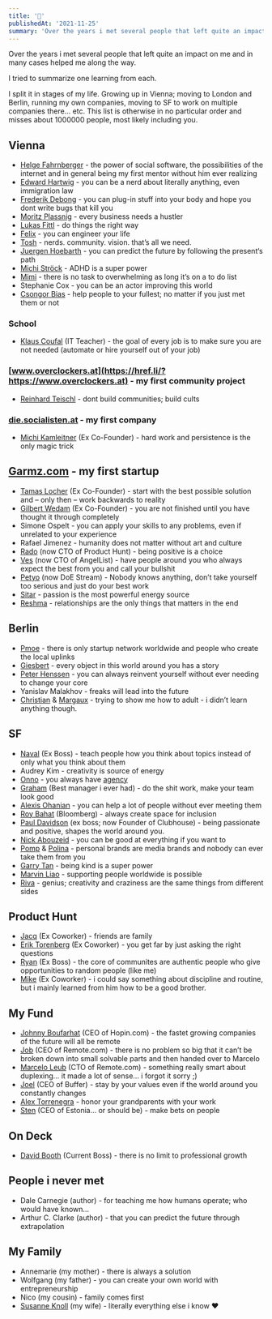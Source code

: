 ```yaml
---
title: '🙏'
publishedAt: '2021-11-25'
summary: 'Over the years i met several people that left quite an impact on me and in many cases helped me along the way. I tried to summariz...'
---
```


Over the years i met several people that left quite an impact on me and in many cases helped me along the way.

I tried to summarize one learning from each.

I split it in stages of my life. Growing up in Vienna; moving to London and Berlin, running my own companies, moving to SF to work on multiple companies there… etc. This list is otherwise in no particular order and misses about 1000000 people, most likely including you.

## Vienna

- [Helge Fahrnberger](https://twitter.com/helge) - the power of social software, the possibilities of the internet and in general being my first mentor without him ever realizing
- [Edward Hartwig](https://twitter.com/edwardhartwig) - you can be a nerd about literally anything, even immigration law
- [Frederik Debong](https://twitter.com/fdebong) - you can plug-in stuff into your body and hope you dont write bugs that kill you
- [Moritz Plassnig](https://twitter.com/moritzplassnig) - every business needs a hustler
- [Lukas Fittl](https://twitter.com/lukasfittl) - do things the right way
- [Felix](https://twitter.com/KrauseFx) - you can engineer your life
- [Tosh](https://twitter.com/__tosh) - nerds. community. vision. that’s all we need.
- [Juergen Hoebarth](https://twitter.com/juergenhoebarth) - you can predict the future by following the present‘s path
- [Michi Ströck](https://twitter.com/mstroeck) - ADHD is a super power
- [Mimi](https://twitter.com/missresident) - there is no task to overwhelming as long it’s on a to do list
- Stephanie Cox - you can be an actor improving this world
- [Csongor Bias](https://twitter.com/csbias) - help people to your fullest; no matter if you just met them or not

### School

- [Klaus Coufal](https://href.li/?https://coufal.at/) (IT Teacher) - the goal of every job is to make sure you are not needed (automate or hire yourself out of your job)

### [www.overclockers.at](https://href.li/?https://www.overclockers.at) - my first community project

- [Reinhard Teischl](https://twitter.com/rteischl/) - dont build communities; build cults

### [die.socialisten.at](https://href.li/?https://die.socialisten.at) - my first company

- [Michi Kamleitner](https://twitter.com/_subnet) (Ex Co-Founder) - hard work and persistence is the only magic trick

## [Garmz.com](https://href.li/?https://techcrunch.com/2010/06/15/garmz-com-launches-as-a-fashion-game-changer/) - my first startup

- [Tamas Locher](https://twitter.com/tamaslocher) (Ex Co-Founder) - start with the best possible solution and – only then – work backwards to reality
- [Gilbert Wedam](https://twitter.com/subgil) (Ex Co-Founder) - you are not finished until you have thought it through completely
- Simone Ospelt - you can apply your skills to any problems, even if unrelated to your experience
- Rafael Jimenez - humanity does not matter without art and culture
- [Rado](https://twitter.com/rstankov) (now CTO of Product Hunt) - being positive is a choice
- [Ves](https://twitter.com/vesln) (now CTO of AngelList) - have people around you who always expect the best from you and call your bullshit
- [Petyo](https://twitter.com/petyosi) (now DoE Stream) - Nobody knows anything, don’t take yourself too serious and just do your best work
- [Sitar](https://twitter.com/sitar) - passion is the most powerful energy source
- [Reshma](https://twitter.com/rsohoni) - relationships are the only things that matters in the end

## Berlin

- [Pmoe](https://twitter.com/pmoe) - there is only startup network worldwide and people who create the local uplinks
- [Giesbert](https://href.li/?https://www.instagram.com/gisbertpoeppler) - every object in this world around you has a story
- [Peter Henssen](https://twitter.com/phenssen) - you can always reinvent yourself without ever needing to change your core
- Yanislav Malakhov - freaks will lead into the future
- [Christian](https://twitter.com/wallinchristian?lang=en) & [Margaux](https://twitter.com/mapelen) - trying to show me how to adult - i didn’t learn anything though.

## SF

- [Naval](https://twitter.com/naval) (Ex Boss) - teach people how you think about topics instead of only what you think about them
- Audrey Kim - creativity is source of energy
- [Onno](https://twitter.com/onnofaber) - you always have [agency](https://href.li/?https://www.ted.com/talks/onno_faber_we_ll_all_be_patients_one_day_jan_2019)
- [Graham](https://twitter.com/grahamjenkin) (Best manager i ever had) - do the shit work, make your team look good
- [Alexis Ohanian](https://twitter.com/alexisohanian/) - you can help a lot of people without ever meeting them
- [Roy Bahat](https://twitter.com/roybahat) (Bloomberg) - always create space for inclusion
- [Paul Davidson](https://twitter.com/pdavison) (ex boss; now Founder of Clubhouse) - being passionate and positive, shapes the world around you.
- [Nick Abouzeid](https://twitter.com/nickabouzeid) - you can be good at everything if you want to
- [Pomp](https://twitter.com/APompliano) & [Polina](https://twitter.com/polina_marinova) - personal brands are media brands and nobody can ever take them from you
- [Garry Tan](https://twitter.com/garrytan) - being kind is a super power
- [Marvin Liao](https://twitter.com/marvinliao) - supporting people worldwide is possible
- [Riva](https://twitter.com/rivatez) - genius; creativity and craziness are the same things from different sides

## Product Hunt

- [Jacq](https://twitter.com/jacqvon) (Ex Coworker) - friends are family
- [Erik Torenberg](https://twitter.com/eriktorenberg) (Ex Coworker) - you get far by just asking the right questions
- [Ryan](https://twitter.com/rrhoover) (Ex Boss) - the core of communites are authentic people who give opportunities to random people (like me)
- [Mike](https://twitter.com/mscccc) (Ex Coworker) - i could say something about discipline and routine, but i mainly learned from him how to be a good brother.

## My Fund

- [Johnny Boufarhat](https://twitter.com/johnnyboufarhat) (CEO of Hopin.com) - the fastet growing companies of the future will all be remote
- [Job](https://twitter.com/jobvo) (CEO of Remote.com) - there is no problem so big that it can’t be broken down into small solvable parts and then handed over to Marcelo
- [Marcelo Leub](https://twitter.com/marcelo_leub) (CTO of Remote.com) - something really smart about duplexing… it made a lot of sense… i forgot it sorry ;)
- [Joel](https://twitter.com/joelgascoigne) (CEO of Buffer) - stay by your values even if the world around you constantly changes
- [Alex Torrenegra](https://twitter.com/torrenegra) - honor your grandparents with your work
- [Sten](https://twitter.com/seikatsu) (CEO of Estonia… or should be) - make bets on people

## On Deck

- [David Booth](https://twitter.com/david__booth) (Current Boss) - there is no limit to professional growth

## People i never met

- Dale Carnegie (author) - for teaching me how humans operate; who would have known…
- Arthur C. Clarke (author) - that you can predict the future through extrapolation

## My Family

- Annemarie (my mother) - there is always a solution
- Wolfgang (my father) - you can create your own world with entrepreneurship
- Nico (my cousin) - family comes first
- [Susanne Knoll](https://twitter.com/susanneknoll) (my wife) - literally everything else i know ❤️
